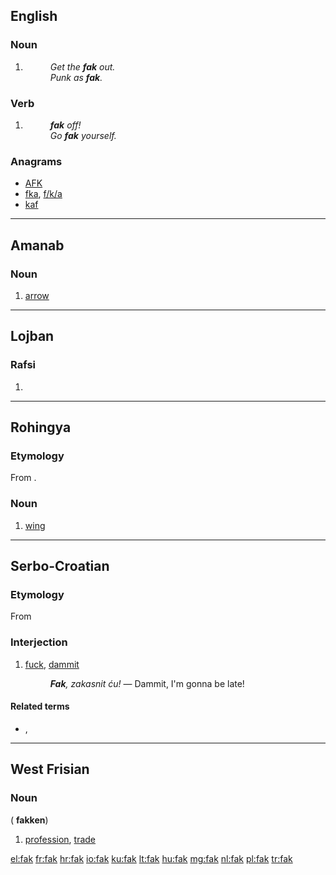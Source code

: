 {{also|fák}}
==English==

===Noun===
{{en-noun|-}}

# {{alternative form of|fuck|lang=en}}
#: ''Get the '''fak''' out.''
#: ''Punk as '''fak'''.''

===Verb===
{{head|en|verb}}

# {{alternative form of|fuck|lang=en}}
#: '''''fak''' off!''
#: ''Go '''fak''' yourself.''

===Anagrams===
* [[AFK#English|AFK]]
* [[fka#English|fka]], [[f/k/a#English|f/k/a]]
* [[kaf#English|kaf]]

----

==Amanab==

===Noun===
{{head|amn|noun}}

# [[arrow]]

----

==Lojban==

===Rafsi===
{{jbo-rafsi}}

# {{jbo-rafsi of|facki}}

----

==Rohingya==

===Etymology===
From {{etyl|bn|rhg}}.

===Noun===
{{head|rhg|noun}}

# [[wing]]

----

==Serbo-Croatian==

===Etymology===
From {{etyl|en|sh}} {{term|fuck|lang=en}}

===Interjection===
{{sh-interjection|r|фак}}

# {{context|colloquial|lang=sh}} [[fuck]], [[dammit]]
#: '''''Fak''', zakasnit ću!'' — Dammit, I'm gonna be late!

====Related terms====
* {{l|sh|sranje}}, {{l|sh|šit}}

----

==West Frisian==

===Noun===
{{head|fy|noun|g=n}} ({{g|p}} '''fakken''')

# [[profession]], [[trade]]

[[el:fak]]
[[fr:fak]]
[[hr:fak]]
[[io:fak]]
[[ku:fak]]
[[lt:fak]]
[[hu:fak]]
[[mg:fak]]
[[nl:fak]]
[[pl:fak]]
[[tr:fak]]